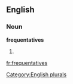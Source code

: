 
==English==

===Noun===
'''frequentatives'''

# {{plural of|[[frequentative]]}}

[[Category:English plurals]]

[[fr:frequentatives]]